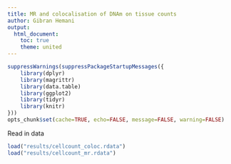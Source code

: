 ```yaml
---
title: MR and colocalisation of DNAm on tissue counts
author: Gibran Hemani
output:
  html_document:
    toc: true
    theme: united
---
```


```r
suppressWarnings(suppressPackageStartupMessages({
	library(dplyr)
	library(magrittr)
	library(data.table)
	library(ggplot2)
	library(tidyr)
	library(knitr)
}))
opts_chunk$set(cache=TRUE, echo=FALSE, message=FALSE, warning=FALSE)
```

Read in data

```r
load("results/cellcount_coloc.rdata")
load("results/cellcount_mr.rdata")
```



